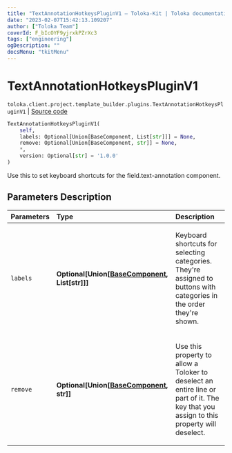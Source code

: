 ```yaml
---
title: "TextAnnotationHotkeysPluginV1 — Toloka-Kit | Toloka documentation"
date: "2023-02-07T15:42:13.109207"
author: ["Toloka Team"]
coverId: F_bIcOYF9yjrxkPZrXc3
tags: ["engineering"]
ogDescription: ""
docsMenu: "tkitMenu"
---
```


# TextAnnotationHotkeysPluginV1
`toloka.client.project.template_builder.plugins.TextAnnotationHotkeysPluginV1` | [Source code](https://github.com/Toloka/toloka-kit/blob/v1.1.3/src/client/project/template_builder/plugins.py#L65)

```python
TextAnnotationHotkeysPluginV1(
    self,
    labels: Optional[Union[BaseComponent, List[str]]] = None,
    remove: Optional[Union[BaseComponent, str]] = None,
    *,
    version: Optional[str] = '1.0.0'
)
```

Use this to set keyboard shortcuts for the field.text-annotation component.

## Parameters Description

| Parameters | Type | Description |
| :----------| :----| :-----------|
`labels`|**Optional\[Union\[[BaseComponent](/docs-new/toloka-kit/reference/toloka.client.project.template_builder.base.BaseComponent), List\[str\]\]\]**|<p>Keyboard shortcuts for selecting categories. They&#x27;re assigned to buttons with categories in the order they&#x27;re shown.</p>
`remove`|**Optional\[Union\[[BaseComponent](/docs-new/toloka-kit/reference/toloka.client.project.template_builder.base.BaseComponent), str\]\]**|<p>Use this property to allow a Toloker to deselect an entire line or part of it. The key that you assign to this property will deselect.</p>
